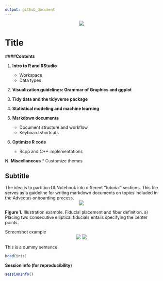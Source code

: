 ```yaml
---
output: github_document
---
```

<center>
<img src="r_tut_series.png" />
</center>


# Title

####<b>Contents</b>

1. <b>Intro to R and RStudio</b>
    * Workspace
    * Data types

2. <b>Visualization guidelines: Grammar of Graphics and ggplot</b>

3. <b>Tidy data and the tidyverse package</b>

4. <b>Statistical modeling and machine learning</b>

5. <b>Markdown documents</b>
    * Document structure and workflow
    * Keyboard shortcuts

6. <b>Optimize R code</b>
    * Rcpp and C++ implementations

N. <b>Miscellaneous</b>
* Customize themes

## Subtitle
The idea is to partition DLNotebook into different "tutorial" sections. This file serves as a guideline for writing markdown documents on topics included in the Advectas onboarding process.
<center>
<img src="illustration_test.jpg" />
</center>
<b>Figure 1.</b> Illustration example. Fiducial placement and fiber definition. a) Placing two consecutive elliptical fiducials entails specifying the center points.


Screenshot example
<center>
<img src="screen1.png" />
<img src="screen1-dark.png" />
</center>

This is a dummy sentence.
```r
head(iris)
```

<b>Session info (for reproducibility)</b>
```r
sessionInfo()
```

